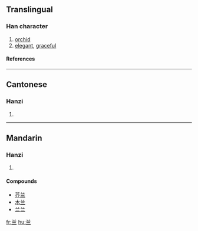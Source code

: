 {{see|蘭}}

==Translingual==
===Han character===
{{Han char|rn=12|rad=八|as=03|sn=5|four=|canj=廿一一 (TMM)}}
# [[orchid]]
# [[elegant]], [[graceful]]
====References====
{{Han ref|kx=0078.021|hdz=10242.020|uh=5170|ud=20848}}
----
==Cantonese==
===Hanzi===
{{yue-hanzi|jyut=|y=laan4}}
# {{defn|Cantonese}}
----
==Mandarin==
===Hanzi===
{{cmn-hanzi|tra=蘭|pin=[[lán]] (lan2)|wg=lan<sup>2</sup>}}
# {{defn|Mandarin}}

====Compounds====
*[[芥兰]]
*[[木兰]]
*[[兰兰]]

[[fr:兰]]
[[hu:兰]]